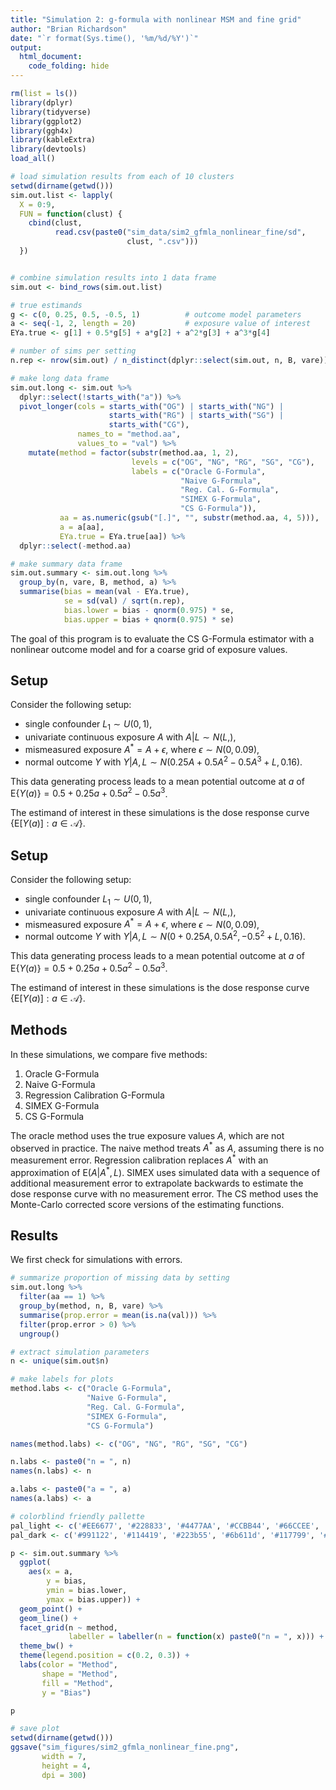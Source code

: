 ```yaml
---
title: "Simulation 2: g-formula with nonlinear MSM and fine grid"
author: "Brian Richardson"
date: "`r format(Sys.time(), '%m/%d/%Y')`"
output:
  html_document:
    code_folding: hide
---
```


```r

rm(list = ls())
library(dplyr)
library(tidyverse)
library(ggplot2)
library(ggh4x)
library(kableExtra)
library(devtools)
load_all()

```

```r

# load simulation results from each of 10 clusters
setwd(dirname(getwd()))
sim.out.list <- lapply(
  X = 0:9,
  FUN = function(clust) {
    cbind(clust,
          read.csv(paste0("sim_data/sim2_gfmla_nonlinear_fine/sd",
                          clust, ".csv")))
  })


# combine simulation results into 1 data frame
sim.out <- bind_rows(sim.out.list)

# true estimands
g <- c(0, 0.25, 0.5, -0.5, 1)          # outcome model parameters
a <- seq(-1, 2, length = 20)           # exposure value of interest
EYa.true <- g[1] + 0.5*g[5] + a*g[2] + a^2*g[3] + a^3*g[4]

# number of sims per setting
n.rep <- nrow(sim.out) / n_distinct(dplyr::select(sim.out, n, B, vare))

# make long data frame
sim.out.long <- sim.out %>% 
  dplyr::select(!starts_with("a")) %>% 
  pivot_longer(cols = starts_with("OG") | starts_with("NG") |
                      starts_with("RG") | starts_with("SG") | 
                      starts_with("CG"), 
               names_to = "method.aa",
               values_to = "val") %>% 
    mutate(method = factor(substr(method.aa, 1, 2),
                           levels = c("OG", "NG", "RG", "SG", "CG"),
                           labels = c("Oracle G-Formula",
                                      "Naive G-Formula",
                                      "Reg. Cal. G-Formula",
                                      "SIMEX G-Formula",
                                      "CS G-Formula")),
           aa = as.numeric(gsub("[.]", "", substr(method.aa, 4, 5))),
           a = a[aa],
           EYa.true = EYa.true[aa]) %>% 
  dplyr::select(-method.aa)

# make summary data frame
sim.out.summary <- sim.out.long %>% 
  group_by(n, vare, B, method, a) %>% 
  summarise(bias = mean(val - EYa.true),
            se = sd(val) / sqrt(n.rep),
            bias.lower = bias - qnorm(0.975) * se,
            bias.upper = bias + qnorm(0.975) * se)

```

The goal of this program is to evaluate the CS G-Formula estimator with a nonlinear outcome model and for a coarse grid of exposure values.

## Setup

Consider the following setup:

* single confounder $L_1 \sim U(0,1)$,
* univariate continuous exposure $A$ with $A|L \sim N(L,)$,
* mismeasured exposure $A^* = A + \epsilon$, where $\epsilon \sim N(0, 0.09)$,
* normal outcome $Y$ with $Y|A,L \sim N(0.25A + 0.5A^2 - 0.5A^3 + L, 0.16)$.

This data generating process leads to a mean potential outcome at $a$ of $\textrm{E}\{Y(a)\} = 0.5 + 0.25a + 0.5a^2 - 0.5a^3$.

The estimand of interest in these simulations is the dose response curve $\{\textrm{E}[Y(a)] : a \in \mathcal{A}\}$.

## Setup

Consider the following setup:

* single confounder $L_1 \sim U(0,1)$,
* univariate continuous exposure $A$ with $A|L \sim N(L,)$,
* mismeasured exposure $A^* = A + \epsilon$, where $\epsilon \sim N(0, 0.09)$,
* normal outcome $Y$ with $Y|A,L \sim N(0 + 0.25A, 0.5A^2, -0.5^2 + L, 0.16)$.

This data generating process leads to a mean potential outcome at $a$ of $\textrm{E}\{Y(a)\} = 0.5 + 0.25a + 0.5a^2 - 0.5a^3$.

The estimand of interest in these simulations is the dose response curve $\{\textrm{E}[Y(a)] : a \in \mathcal{A}\}$.

## Methods

In these simulations, we compare five methods:

1) Oracle G-Formula
2) Naive G-Formula
3) Regression Calibration G-Formula
4) SIMEX G-Formula
5) CS G-Formula

The oracle method uses the true exposure values $A$, which are not observed in practice. The naive method treats $A^*$ as $A$, assuming there is no measurement error. Regression calibration replaces $A^*$ with an approximation of $\textrm{E}(A|A^*,L)$. SIMEX uses simulated data with a sequence of additional measurement error to extrapolate backwards to estimate the dose response curve with no measurement error. The CS method uses the Monte-Carlo corrected score versions of the estimating functions.

## Results

We first check for simulations with errors.

```r

# summarize proportion of missing data by setting
sim.out.long %>% 
  filter(aa == 1) %>% 
  group_by(method, n, B, vare) %>% 
  summarise(prop.error = mean(is.na(val))) %>% 
  filter(prop.error > 0) %>% 
  ungroup()

```

```r

# extract simulation parameters
n <- unique(sim.out$n)

# make labels for plots
method.labs <- c("Oracle G-Formula",
                 "Naive G-Formula",
                 "Reg. Cal. G-Formula",
                 "SIMEX G-Formula",
                 "CS G-Formula")

names(method.labs) <- c("OG", "NG", "RG", "SG", "CG")

n.labs <- paste0("n = ", n)
names(n.labs) <- n

a.labs <- paste0("a = ", a)
names(a.labs) <- a

# colorblind friendly pallette
pal_light <- c('#EE6677', '#228833', '#4477AA', '#CCBB44', '#66CCEE', '#AA3377', '#BBBBBB')
pal_dark <- c('#991122', '#114419', '#223b55', '#6b611d', '#117799', '#55193b', '#5d5d5d')

```

```r

p <- sim.out.summary %>% 
  ggplot(
    aes(x = a,
        y = bias,
        ymin = bias.lower,
        ymax = bias.upper)) +
  geom_point() +
  geom_line() +
  facet_grid(n ~ method,
             labeller = labeller(n = function(x) paste0("n = ", x))) +
  theme_bw() +
  theme(legend.position = c(0.2, 0.3)) +
  labs(color = "Method",
       shape = "Method",
       fill = "Method",
       y = "Bias")

p

```

```r

# save plot
setwd(dirname(getwd()))
ggsave("sim_figures/sim2_gfmla_nonlinear_fine.png",
       width = 7,
       height = 4,
       dpi = 300)

```

